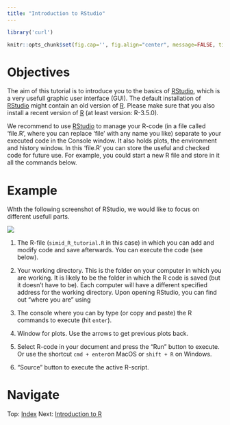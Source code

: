 ```yaml
---
title: "Introduction to RStudio"
---
```


```r
library('curl')
```

```r
knitr::opts_chunk$set(fig.cap='', fig.align="center", message=FALSE, tidy=TRUE, warning=FALSE)
```

# Objectives
The aim of this tutorial is to introduce you to the basics of [RStudio](http://www.rstudio.com/products/rstudio/download/), which is a very usefull graphic user interface (GUI). The default installation of [RStudio](http://www.rstudio.com/products/rstudio/download/) might contain an old version of [R](http://cran.r-project.org). Please make sure that you also install a recent version of [R](http://cran.r-project.org) (at least version: R-3.5.0).

We recommend to use [RStudio](http://www.rstudio.com/products/rstudio/download/) to manage your R-code (in a file called 'file.R', where you can replace 'file' with any name you like) separate to your executed code in the Console window. It also holds plots, the environment and history window. In this 'file.R' you can store the useful and checked code for future use. For example, you could start a new R file and store in it all the commands below.   


# Example

Whth the following screenshot of RStudio, we would like to focus on different usefull parts.


![](ext_fig/screenshot_rstudio.jpg)



1. The R-file (`simid_R_tutorial.R` in this case) in which you can add and modify code and save afterwards. You can execute the code (see below).

2. Your working directory. This is the folder on your computer in which you are working. It is likely to be the folder in which the R code is saved (but it doesn't have to be). 
Each computer will have a different specified address for the working directory. Upon opening RStudio, you can find out "where you are" using

3. The console where you can by type (or copy and paste) the R commands to execute (hit `enter`).

4. Window for plots. Use the arrows to get previous plots back.

5. Select R-code in your document and press the "Run" button to execute. Or use the shortcut `cmd + enter`on MacOS or `shift + R` on Windows.

6. "Source" button to execute the active R-script.
 


<div>

# Navigate
Top: [Index](index.html) Next: [Introduction to R](intro_to_r_lw.html)
</div>

